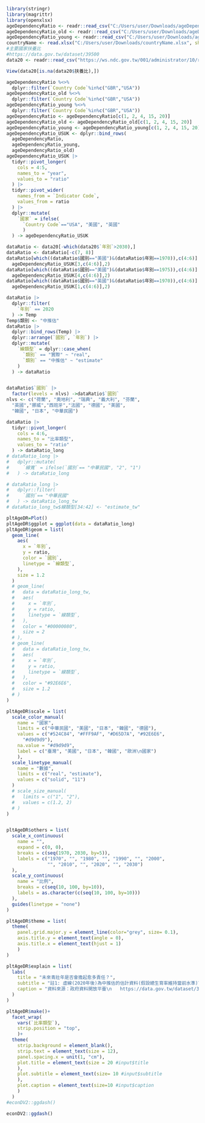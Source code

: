 ```r
library(stringr)
library(magrittr)
library(openxlsx)
ageDependencyRatio <- readr::read_csv("C:/Users/user/Downloads/ageDependencyRatio.csv")
ageDependencyRatio_old <- readr::read_csv("C:/Users/user/Downloads/ageDependencyRatio_old.csv")
ageDependencyRatio_young <- readr::read_csv("C:/Users/user/Downloads/ageDependencyRatio_young.csv")
countryName <- read.xlsx("C:/Users/user/Downloads/countryName.xlsx", sheet = "Sheet1")
#主要國家扶養比
#https://data.gov.tw/dataset/39500
data20 <- readr::read_csv("https://ws.ndc.gov.tw/001/administrator/10/relfile/0/13729/23eadb48-741f-4656-a19e-c837ee20c326.csv")

View(data20[is.na(data20$扶養比),])

ageDependencyRatio %<>%
  dplyr::filter(`Country Code`%in%c("GBR","USA"))
ageDependencyRatio_old %<>%
  dplyr::filter(`Country Code`%in%c("GBR","USA"))
ageDependencyRatio_young %<>%
  dplyr::filter(`Country Code`%in%c("GBR","USA"))
ageDependencyRatio <- ageDependencyRatio[c(1, 2, 4, 15, 20)]
ageDependencyRatio_old <- ageDependencyRatio_old[c(1, 2, 4, 15, 20)]
ageDependencyRatio_young <- ageDependencyRatio_young[c(1, 2, 4, 15, 20)]
ageDependencyRatio_USUK <- dplyr::bind_rows(
  ageDependencyRatio,
  ageDependencyRatio_young,
  ageDependencyRatio_old)
ageDependencyRatio_USUK |> 
  tidyr::pivot_longer(
    cols = 4:5,
    names_to = "year",
    values_to = "ratio"
  ) |> 
  tidyr::pivot_wider(
    names_from = `Indicator Code`,
    values_from = ratio
  ) |> 
  dplyr::mutate(
    `國家` = ifelse(
      `Country Code`=="USA", "美國", "英國"
      )
  ) -> ageDependencyRatio_USUK
```

```r
dataRatio <- data20[-which(data20$`年別`>2030),]
dataRatio <- dataRatio[-c(7, 8)]
dataRatio[which((dataRatio$國別=="美國")&(dataRatio$年別==1970)),c(4:6)] <- round(
  ageDependencyRatio_USUK[3,c(4:6)],2)
dataRatio[which((dataRatio$國別=="美國")&(dataRatio$年別==1975)),c(4:6)] <- round(
  ageDependencyRatio_USUK[4,c(4:6)],2)
dataRatio[which((dataRatio$國別=="英國")&(dataRatio$年別==1970)),c(4:6)] <- round(
  ageDependencyRatio_USUK[1,c(4:6)],2)

dataRatio |> 
  dplyr::filter(
    `年別` == 2020
  ) -> Temp
Temp$類別 <- "中推估"
dataRatio |> 
  dplyr::bind_rows(Temp) |> 
  dplyr::arrange(`國別`, `年別`) |> 
  dplyr::mutate(
    `線類型` = dplyr::case_when(
      `類別` == "實際" ~ "real",
      `類別` == "中推估" ~ "estimate"
    )
  ) -> dataRatio


dataRatio$`國別` |> 
  factor(levels = nlvs) ->dataRatio$`國別`
nlvs <- c("荷蘭", "奧地利", "瑞典", "義大利", "芬蘭",
  "英國","挪威","西班牙","法國", "德國", "美國",
  "韓國", "日本", "中華民國")

dataRatio |> 
  tidyr::pivot_longer(
    cols = 4:6,
    names_to = "比率類型",
    values_to = "ratio"
  ) -> dataRatio_long
# dataRatio_long |> 
#   dplyr::mutate(
#     `線寬` = ifelse(`國別`== "中華民國", "2", "1")
#   ) -> dataRatio_long

# dataRatio_long |> 
#   dplyr::filter(
#     `國別`== "中華民國"
#   ) -> dataRatio_long_tw
# dataRatio_long_tw$線類型[34:42] <- "estimate_tw"
```

```r
pltAgeDR=Plot()
pltAgeDR$ggplot = ggplot(data = dataRatio_long)
pltAgeDR$geom = list(
  geom_line(
    aes(
      x = `年別`,
      y = ratio,
      color = `國別`,
      linetype = `線類型`,
    ),
    size = 1.2
  )
  # geom_line(
  #   data = dataRatio_long_tw,
  #   aes(
  #     x = `年別`,
  #     y = ratio,
  #     linetype = `線類型`,
  #   ),
  #   color = "#00000080",
  #   size = 2
  # ),
  # geom_line(
  #   data = dataRatio_long_tw,
  #   aes(
  #     x = `年別`,
  #     y = ratio,
  #     linetype = `線類型`,
  #   ),
  #   color = "#92E6E6",
  #   size = 1.2
  # )
)

pltAgeDR$scale = list(
  scale_color_manual(
    name = "國家",
    limits = c("中華民國", "美國", "日本", "韓國", "德國"),
    values = c("#524C84", "#FFF9AF", "#D65D7A", "#92E6E6",
      "#d9d9d9"),
    na.value = "#d9d9d9",
    label = c("臺灣", "美國", "日本", "韓國", "歐洲\n國家")
    ),
  scale_linetype_manual(
    name = "數據",
    limits = c("real", "estimate"),
    values = c("solid", "11")
  )
  # scale_size_manual(
  #   limits = c("1", "2"),
  #   values = c(1.2, 2)
  # )
)


pltAgeDR$others = list(
  scale_x_continuous(
    name = "",
    expand = c(0, 0),
    breaks = c(seq(1970, 2030, by=5)),
    labels = c("1970", "", "1980", "", "1990", "", "2000",
               "", "2010", "", "2020", "", "2030")
  ),
  scale_y_continuous(
    name = "比例",
    breaks = c(seq(10, 100, by=10)),
    labels = as.character(c(seq(10, 100, by=10)))
  ),
  guides(linetype = "none")
)

pltAgeDR$theme = list(
  theme(
    panel.grid.major.y = element_line(color="grey", size= 0.1),
    axis.title.y = element_text(angle = 0),
    axis.title.x = element_text(hjust = 1)
    )
)

pltAgeDR$explain = list(
  labs(
    title = "未來青壯年是否會擔起愈多責任？",
    subtitle = "註1: 虛線(2020年後)為中推估的估計資料(假設總生育率維持當前水準)\n註2: 扶養比 = 扶老比 + 扶幼比",
    caption = "資料來源：政府資料開放平臺\n   https://data.gov.tw/dataset/39500"
  )
)

pltAgeDR$make()+
  facet_wrap(
    vars(`比率類型`),
    strip.position = "top",
    )+
  theme(
    strip.background = element_blank(),
    strip.text = element_text(size = 12),
    panel.spacing.x = unit(1, "cm"),
    plot.title = element_text(size = 20 #input$title
    ),
    plot.subtitle = element_text(size= 10 #input$subtitle
    ),
    plot.caption = element_text(size=10 #input$caption
    )
  )
#econDV2::ggdash()
```

```r
econDV2::ggdash()
```

